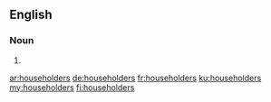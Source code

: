 ==English==

===Noun===
{{head|en|noun plural form}}

# {{plural of|householder|lang=en}}

[[ar:householders]]
[[de:householders]]
[[fr:householders]]
[[ku:householders]]
[[my:householders]]
[[fi:householders]]